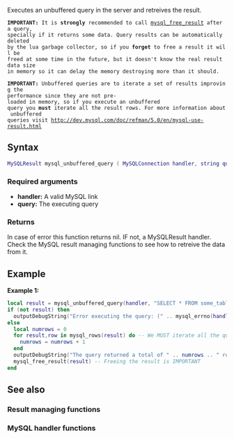 <pageclass class="#AA7592" subcaption="MTA-MySQL Module"></pageclass>

{{ModuleFunction|MTA-MySQL}}
Executes an unbuffered query in the server and retreives the result.

 '''IMPORTANT:''' It is '''strongly''' recommended to call [[/Modules/MTA-MySQL/mysql_free_result.md|mysql_free_result]] after a query,
 specially if it returns some data. Query results can be automatically deleted
 by the lua garbage collector, so if you '''forget''' to free a result it will be
 freed at some time in the future, but it doesn't know the real result data size
 in memory so it can delay the memory destroying more than it should.

 '''IMPORTANT:''' Unbuffered queries are to iterate a set of results improving the
 performance since they are not pre-loaded in memory, so if you execute an unbuffered
 query you '''must''' iterate all the result rows. For more information about unbuffered
 queries visit http://dev.mysql.com/doc/refman/5.0/en/mysql-use-result.html

==Syntax==
<syntaxhighlight lang="lua">
MySQLResult mysql_unbuffered_query ( MySQLConnection handler, string query )
</syntaxhighlight>
===Required arguments===
* '''handler:''' A valid MySQL link
* '''query:''' The executing query

===Returns===
In case of error this function returns nil. IF not, a MySQLResult handler. Check the MySQL result managing functions to see how to retreive the data from it.

==Example==
'''Example 1:'''
<syntaxhighlight lang="lua">
local result = mysql_unbuffered_query(handler, "SELECT * FROM some_table")
if (not result) then
  outputDebugString("Error executing the query: (" .. mysql_errno(handler) .. ") " .. mysql_error(handler))
else
  local numrows = 0
  for result,row in mysql_rows(result) do -- We MUST iterate all the query resulting rows
    numrows = numrows + 1
  end
  outputDebugString("The query returned a total of " .. numrows .. " rows")
  mysql_free_result(result) -- Freeing the result is IMPORTANT
end
</syntaxhighlight>

==See also==
===Result managing functions===
{{Modules/MTA-MySQL/Result_functions}}
===MySQL handler functions===
{{Modules/MTA-MySQL/Handler_functions}}